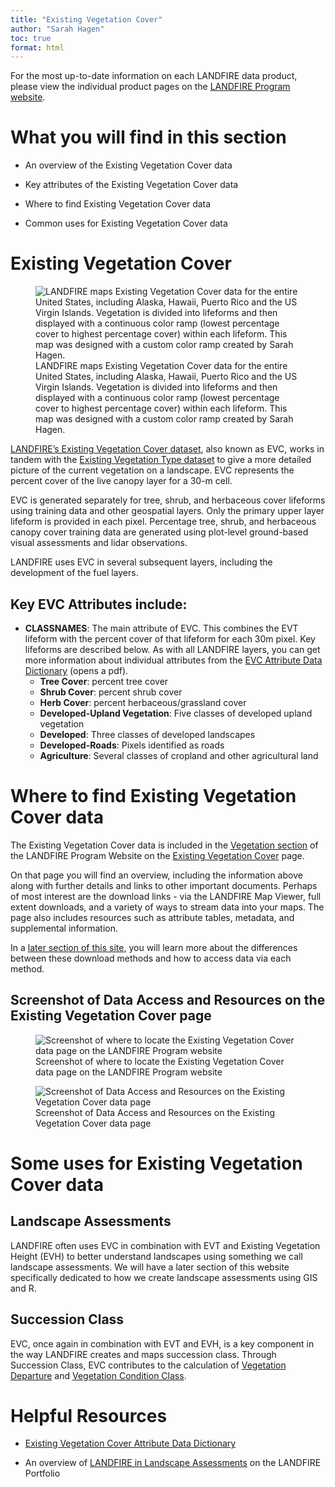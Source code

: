 ---
title: "Existing Vegetation Cover"
author: "Sarah Hagen"
toc: true
format: html
---

::: callout-note
For the most up-to-date information on each LANDFIRE data product, please view the individual product pages on the [LANDFIRE Program website](https://www.landfire.gov).
:::

# What you will find in this section

- An overview of the Existing Vegetation Cover data

- Key attributes of the Existing Vegetation Cover data

- Where to find Existing Vegetation Cover data

- Common uses for Existing Vegetation Cover data

# Existing Vegetation Cover
![LANDFIRE maps Existing Vegetation Cover data for the entire United States, including Alaska, Hawaii, Puerto Rico and the US Virgin Islands. Vegetation is divided into lifeforms and then displayed with a continuous color ramp (lowest percentage cover to highest percentage cover) within each lifeform. This map was designed with a custom color ramp created by Sarah Hagen.](images/7-evc-map.bmp){fig-alt="A map of LANDFIRE Existing Vegetation Cover for the Contiguous US, Alaska, Hawaii, and Puerto Rico and the US Virgin Islands, and Pacific insular areas."}


[LANDFIRE’s Existing Vegetation Cover dataset](https://www.landfire.gov/vegetation/evc), also known as EVC, works in tandem with the [Existing Vegetation Type dataset](https://www.landfire.gov/vegetation/evt) to give a more detailed picture of the current vegetation on a landscape. EVC represents the percent cover of the live canopy layer for a 30-m cell.

EVC is generated separately for tree, shrub, and herbaceous cover lifeforms using training data and other geospatial layers. Only the primary upper layer lifeform is provided in each pixel. Percentage tree, shrub, and herbaceous canopy cover training data are generated using plot-level ground-based visual assessments and lidar observations.

LANDFIRE uses EVC in several subsequent layers, including the development of the fuel layers.

## Key EVC Attributes include:

-   **CLASSNAMES**: The main attribute of EVC. This combines the EVT lifeform with the percent cover of that lifeform for each 30m pixel. Key lifeforms are described below. As with all LANDFIRE layers, you can get more information about individual attributes from the [EVC Attribute Data Dictionary](https://landfire.gov/sites/default/files/DataDictionary/LF2023/LF23_EVCADD_240.pdf) (opens a pdf).
    -   **Tree Cover**: percent tree cover
    -   **Shrub Cover**: percent shrub cover
    -   **Herb Cover**: percent herbaceous/grassland cover
    -   **Developed-Upland Vegetation**: Five classes of developed upland vegetation
    -   **Developed**: Three classes of developed landscapes
    -   **Developed-Roads**: Pixels identified as roads
    -   **Agriculture**: Several classes of cropland and other agricultural land
  
# Where to find Existing Vegetation Cover data

The Existing Vegetation Cover data is included in the [Vegetation section](https://landfire.gov/vegetation) of the LANDFIRE Program Website on the [Existing Vegetation Cover](https://landfire.gov/vegetation/evc) page.

On that page you will find an overview, including the information above along with further details and links to other important documents. Perhaps of most interest are the download links - via the LANDFIRE Map Viewer, full extent downloads, and a variety of ways to stream data into your maps. The page also includes resources such as attribute tables, metadata, and supplemental information.

::: callout-note
In a [later section of this site](../../../Get_Data/1-ways-to-get-data.qmd), you will learn more about the differences between these download methods and how to access data via each method.
:::

## Screenshot of Data Access and Resources on the Existing Vegetation Cover page

![Screenshot of where to locate the Existing Vegetation Cover data page on the LANDFIRE Program website](images/8-evc-lfgov.bmp){fig-alt="Arrow pointing to the Existing Vegetation Cover link on the Vegetation page of the LANDFIRE Program website main page under the Current Vegetation section."}


![Screenshot of Data Access and Resources on the Existing Vegetation Cover data page ](images/9-evc-page.bmp){fig-alt="Location on landfire.gov, the LANDFIRE Program website, of where to find the Data Access and Resources sections of the Existing Vegetation Cover data page. When you browse to landfire.gov/vegetation/evc, these resources are near the bottom of the page under the Data Access and Existing Vegetation Cover Resources headings."}


# Some uses for Existing Vegetation Cover data

## Landscape Assessments

LANDFIRE often uses EVC in combination with EVT and Existing Vegetation Height (EVH) to better understand landscapes using something we call landscape assessments. We will have a later section of this website specifically dedicated to how we create landscape assessments using GIS and R.

## Succession Class

EVC, once again in combination with EVT and EVH, is a key component in the way LANDFIRE creates and maps succession class. Through Succession Class, EVC contributes to the calculation of [Vegetation Departure](https://www.landfire.gov/vegetation/vdep) and [Vegetation Condition Class](https://www.landfire.gov/vegetation/vcc).

# Helpful Resources

- [Existing Vegetation Cover Attribute Data Dictionary](https://landfire.gov/sites/default/files/DataDictionary/LF2023/LF23_EVCADD_240.pdf)

- An overview of [LANDFIRE in Landscape Assessments](https://storymaps.arcgis.com/collections/21a22e163439413c9ce1d8e2ef0b1311?item=3) on the LANDFIRE Portfolio
